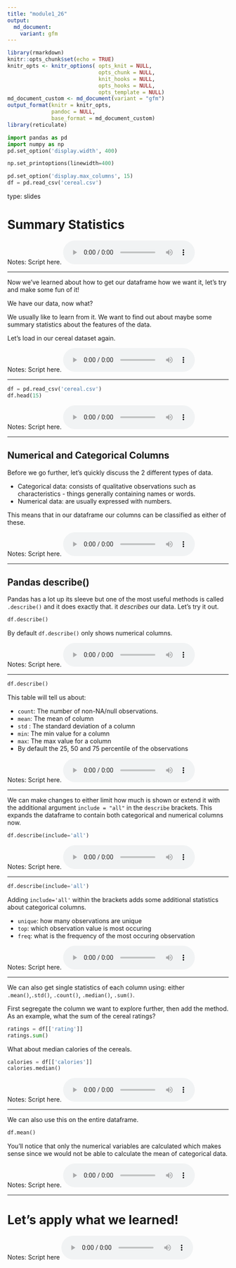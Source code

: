 ```yaml
---
title: "module1_26"
output: 
  md_document:
    variant: gfm
---
```



```r
library(rmarkdown)
knitr::opts_chunk$set(echo = TRUE)
knitr_opts <- knitr_options( opts_knit = NULL,
                             opts_chunk = NULL,
                             knit_hooks = NULL,
                             opts_hooks = NULL,
                             opts_template = NULL)
md_document_custom <- md_document(variant = "gfm")
output_format(knitr = knitr_opts,
              pandoc = NULL,
              base_format = md_document_custom)
library(reticulate)
```


```python
import pandas as pd
import numpy as np
pd.set_option('display.width', 400)

np.set_printoptions(linewidth=400)

pd.set_option('display.max_columns', 15)
df = pd.read_csv('cereal.csv')
```


type: slides

# Summary Statistics

Notes: Script here.
<html>
<audio controls >
<source src="/placeholder_audio.mp3" />
</audio></html>

---

Now we've learned about how to get our dataframe how we want it, let's try and make some fun of it!

We have our data, now what? 

We usually like to learn from it. We want to find out about maybe some summary statistics about the features of the data. 

Let's load in our cereal dataset again. 

Notes: Script here.
<html>
<audio controls >
  <source src="/placeholder_audio.mp3" />
</audio></html>

---

```python
df = pd.read_csv('cereal.csv')
df.head(15)
```

Notes: Script here.
<html>
<audio controls >
  <source src="/placeholder_audio.mp3" />
</audio></html>

---

## Numerical and Categorical Columns 

Before we go further, let's quickly discuss the 2 different types of data.  

- Categorical data: consists of qualitative observations such as characteristics - things generally containing names or words. 
- Numerical data: are usually expressed with numbers. 

This means that in our dataframe our columns can be classified as either of these.


Notes: Script here.
<html>
<audio controls >
  <source src="/placeholder_audio.mp3" />
</audio></html>

---

## Pandas describe()

Pandas has a lot up its sleeve but one of the most useful methods is called `.describe()` and it does exactly that. it _describes_ our data.  Let's try it out. 


```python
df.describe()
```

By default `df.describe()` only shows numerical columns.

Notes: Script here.
<html>
<audio controls >
  <source src="/placeholder_audio.mp3" />
</audio></html>

---

```python
df.describe()
```


This table will tell us about:

- `count`: The number of non-NA/null observations.
- `mean`: The mean of  column 
- `std` : The standard deviation of a column
- `min`: The min value for a column
- `max`: The max value for a column 
- By default the 25, 50 and 75 percentile of the observations

Notes: Script here.
<html>
<audio controls >
  <source src="/placeholder_audio.mp3" />
</audio></html>

---

We can make changes to either limit how much is shown or extend it with the additional argument `include = "all"` in the `describe` brackets. This expands the dataframe to contain both categorical and numerical columns now. 

```python
df.describe(include='all')
```


Notes: Script here.
<html>
<audio controls >
  <source src="/placeholder_audio.mp3" />
</audio></html>

---

```python
df.describe(include='all')
```

Adding `include='all'` within the brackets adds some additional statistics about categorical columns.

- `unique`: how many observations are unique
- `top`: which observation value is most occuring
- `freq`: what is the frequency of the most occuring observation 

Notes: Script here.
<html>
<audio controls >
  <source src="/placeholder_audio.mp3" />
</audio></html>


---

We can also get single statistics of each column using:
either `.mean()`,`.std()`, `.count()`, `.median()`, `.sum()`. 

First segregate the column we want to explore further, then add the method. 
As an example, what the sum of the cereal ratings?


```python
ratings = df[['rating']]
ratings.sum()
```

What about median calories of the cereals. 


```python
calories = df[['calories']]
calories.median()
```


Notes: Script here.
<html>
<audio controls >
  <source src="/placeholder_audio.mp3" />
</audio></html>

---

We can also use this on the entire dataframe. 

```python
df.mean()
```

You'll notice that only the numerical variables are calculated which makes sense since we would not be able to calculate the mean of categorical data. 

Notes: Script here.
<html>
<audio controls >
  <source src="/placeholder_audio.mp3" />
</audio></html>

---

# Let’s apply what we learned!

Notes: Script here
<html>
<audio controls >
  <source src="/placeholder_audio.mp3" />
</audio></html>

